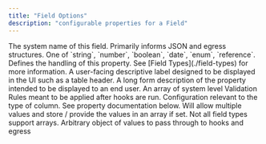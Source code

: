 ```yaml
---
title: "Field Options"
description: "configurable properties for a Field"
---
```


<ParamField path="key" type="string" required>
  The system name of this field. Primarily informs JSON and egress structures.
</ParamField>

<ParamField path="type" required>
  One of `string`, `number`, `boolean`, `date`, `enum`, `reference`. Defines the
  handling of this property. See [Field Types](./field-types) for more
  information.
</ParamField>

<ParamField path="label" default="key" type="string">
  A user-facing descriptive label designed to be displayed in the UI such as a
  table header.
</ParamField>

<ParamField path="description" type="string">
  A long form description of the property intended to be displayed to an end
  user.
</ParamField>

<ParamField path="constraints" default="[]" type="array">
  An array of system level Validation Rules meant to be applied after hooks are
  run.
</ParamField>

<ParamField path="config" default="{}" type="object">
  Configuration relevant to the type of column. See property documentation
  below.
</ParamField>

<ParamField path="multi" default="false" type="boolean">
  Will allow multiple values and store / provide the values in an array if set.
  Not all field types support arrays.
</ParamField>

<ParamField path="meta" default="{}" type="object">
  Arbitrary object of values to pass through to hooks and egress
</ParamField>
